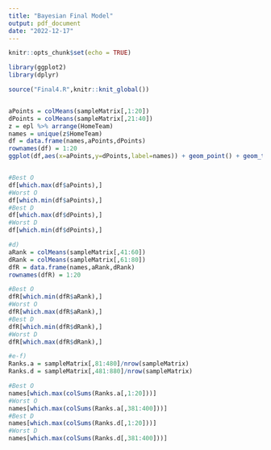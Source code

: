 ```yaml
---
title: "Bayesian Final Model"
output: pdf_document
date: "2022-12-17"
---
```


```r
knitr::opts_chunk$set(echo = TRUE)
```


```r
library(ggplot2)
library(dplyr)

source("Final4.R",knitr::knit_global())


aPoints = colMeans(sampleMatrix[,1:20])
dPoints = colMeans(sampleMatrix[,21:40])
z = epl %>% arrange(HomeTeam)
names = unique(z$HomeTeam)
df = data.frame(names,aPoints,dPoints)
rownames(df) = 1:20
ggplot(df,aes(x=aPoints,y=dPoints,label=names)) + geom_point() + geom_text()


#Best O
df[which.max(df$aPoints),]
#Worst O
df[which.min(df$aPoints),]
#Best D
df[which.max(df$dPoints),]
#Worst D
df[which.min(df$dPoints),]

#d)
aRank = colMeans(sampleMatrix[,41:60])
dRank = colMeans(sampleMatrix[,61:80])
dfR = data.frame(names,aRank,dRank)
rownames(dfR) = 1:20

#Best O
dfR[which.min(dfR$aRank),]
#Worst O
dfR[which.max(dfR$aRank),]
#Best D
dfR[which.min(dfR$dRank),]
#Worst D
dfR[which.max(dfR$dRank),]

#e-f)
Ranks.a = sampleMatrix[,81:480]/nrow(sampleMatrix)
Ranks.d = sampleMatrix[,481:880]/nrow(sampleMatrix)

#Best O
names[which.max(colSums(Ranks.a[,1:20]))]
#Worst O
names[which.max(colSums(Ranks.a[,381:400]))]
#Best D
names[which.max(colSums(Ranks.d[,1:20]))]
#Worst D
names[which.max(colSums(Ranks.d[,381:400]))]

```

